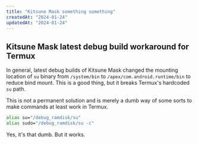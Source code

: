 ```yaml
---
title: "Kitsune Mask something something"
createdAt: "2024-01-24"
updatedAt: "2024-01-24"
---
```


## Kitsune Mask latest debug build workaround for Termux

In general, latest debug builds of Kitsune Mask changed the mounting
location of `su` binary from `/system/bin` to `/apex/com.android.runtime/bin`
to reduce bind mount. This is a good thing, but it breaks Termux's hardcoded
`su` path.

This is not a permanent solution and is merely a dumb way of some sorts
to make commands at least work in Termux.

```bash
alias su="/debug_ramdisk/su"
alias sudo="/debug_ramdisk/su -c"
```

Yes, it's that dumb. But it works.
